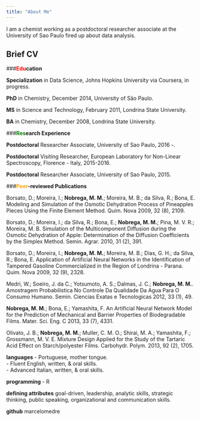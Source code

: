 ```yaml
---
title: "About Me"
---
```


I am a chemist working as a postdoctoral researcher associate at the University of Sao Paulo fired up about data analysis.  

## **Brief CV**

###<span style="color:red">**Edu**</span>**cation**  

**Specialization** in Data Science, Johns Hopkins University via Coursera, in progress.  

**PhD** in Chemistry, December 2014, University of São Paulo.  

**MS** in Science and Technology, February 2011, Londrina State University.  

**BA** in Chemistry, December 2008, Londrina State University.  


###<span style="color:green">**Res**</span>**earch Experience**

**Postdoctoral** Researcher Associate, University of Sao Paulo, 2016 -.  

**Postdoctoral** Visiting Researcher, European Laboratory for Non-Linear Spectroscopy, Florence - Italy, 2015-2016.  

**Postdoctoral** Researcher Associate, University of Sao Paulo, 2015.  


###<span style="color:orange">**Peer**</span>**-reviewed Publications**  

Borsato, D.; Moreira, I.; **Nobrega, M. M.**; Moreira, M. B.; da Silva, R.; Bona, E. Modeling and Simulation of the Osmotic Dehydration Process of Pineapples Pieces Using the Finite Element Method. Quim. Nova 2009, 32 (8), 2109.  

Borsato, D.; Moreira, I.; da Silva, R.; Bona, E.; **Nobrega, M. M.**; Pina, M. V. R.; Moreira, M. B. Simulation of the Multicomponent Diffusion during the Osmotic Dehydration of Apple: Determination of the Diffusion Coefficients by the Simplex Method. Semin. Agrar. 2010, 31 (2), 391.  

Borsato, D.; Moreira, I.; **Nobrega, M. M.**; Moreira, M. B.; Dias, G. H.; da Silva, R.; Bona, E. Application of Artificial Neural Networks in the Identification of Tampered Gasoline Commercialized in the Region of Londrina - Parana. Quim. Nova 2009, 32 (9), 2328.  

Medri, W.; Soeiro, J. da C.; Yotsumoto, A. S.; Dalmas, J. C.; **Nobrega, M. M.**. Amostragem Probabilistica No Controle Da Qualidade Da Agua Para O Consumo Humano. Semin. Ciencias Exatas e Tecnologicas 2012, 33 (1), 49.  

**Nobrega, M. M.**; Bona, E.; Yamashita, F. An Artificial Neural Network Model for the Prediction of Mechanical and Barrier Properties of Biodegradable Films. Mater. Sci. Eng. C 2013, 33 (7), 4331.   

Olivato, J. B.; **Nobrega, M. M.**; Muller, C. M. O.; Shirai, M. A.; Yamashita, F.; Grossmann, M. V. E. Mixture Design Applied for the Study of the Tartaric Acid Effect on Starch/polyester Films. Carbohydr. Polym. 2013, 92 (2), 1705.  


**languages**
  - Portuguese, mother tongue.  
  - Fluent English, written, & oral skills.   
  - Advanced Italian, written, & oral skills.  


**programming**
  - R

**defining attributes**
goal-driven, leadership, analytic skills, strategic thinking,
public speaking, organizational and communication skills.

**github**
marcelomedre




